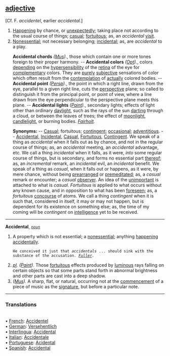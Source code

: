 ==[[adjective (part of speech)|adjective]]==

[Cf. F. ''accidentel'', earlier ''accidental''.]

<ol>
<li>[[Happening]] by chance, or [[unexpectedly]]; taking place not according to the usual course of things; [[casual]]; [[fortuitous]]; as, an ''accidental'' [[visit]].

<li> [[Nonessential]]; not necessary belonging; [[incidental]]; as, are ''accidental'' to a play.

'''Accidental chords''' ''([[Mus (subject)|Mus]]).'', those which contain one or more tones foreign to their proper harmony. -- '''Accidental colors''' ''([[Opt (subject)|Opt]]).'', colors [[depending]] on the [[hypersensibility]] of the [[retina]] of the eye for [[complementary]] colors. They are [[purely]] [[subjective]] sensations of color which often result from the [[contemplation]] of [[actually]] colored bodies. -- '''Accidental point''' ''([[Persp (subject)|Persp]]).'', the point in which a right line, drawn from the eye, parallel to a given right line, cuts the [[perspective]] plane; so called to distinguish it from the principal point, or point of view, where a line drawn from the eye perpendicular to the perspective plane meets this plane. -- '''Accidental lights''' ''([[Paint (subject)|Paint]]).'', secondary lights; effects of light other than ordinary [[daylight]], such as the rays of the sun [[darting]] through a cloud, or between the leaves of trees; the effect of [[moonlight]], [[candlelight]], or burning bodies. ''[[Fairholt (source)|Fairholt]].''

'''Synonyms:''' -- [[Casual]]; fortuitous; [[contingent]]; [[occasional]]; [[adventitious]]. -- [[Accidental]], [[Incidental]], [[Casual]], [[Fortuitous]], [[Contingent]]. We speak of a thing as ''accidental'' when it falls out as by chance, and not in the regular course of things; as, an ''accidental'' meeting, an ''accidental'' advantage, etc. We call a thing ''incidental'' when it falls, as it were, ''into'' some regular course of things, but is secondary, and forms no essential part [[thereof]]; as, an ''incremental'' remark, an ''incidental'' evil, an ''incidental'' benefit. We speak of a thing as ''casual'', when it falls out or happens, as it were, by mere chance, without being [[prearranged]] or [[premeditated]]; as, a ''casual'' remark or encounter; a ''casual'' [[observer]]. An idea of the [[unimportant]] is attached to what is ''casual''. ''Fortuitous'' is applied to what occurs without any known cause, and in opposition to what has been [[foreseen]]; as, a ''fortuitous'' [[concourse]] of atoms. We call a thing ''contingent'' when it is such that, considered in itself, it may or may not happen, but is dependent for its existence on something else; as, the time of my coming will be ''contingent'' on [[intelligence]] yet to be received.
</ol>
-----
'''Accidental''', ''<code>[[noun (part of speech)|noun]]</code>''

<ol>
<li>A property which is not essential; a [[nonessential]]; anything [[happening]] [[accidentally]].

<code>He conceived it just that ''accidentals'' ... should sink with the substance of the accusation. ''[[Fuller (source)|Fuller]].''</code>

<li> ''[[pl (source)|pl]].'' ''([[Paint (subject)|Paint]]).'' Those [[fortuitous]] effects produced by [[luminous]] rays falling on certain objects so that some parts stand forth in abnormal brightness and other parts are cast into a deep shadow.

<li> ''([[Mus (subject)|Mus]]).'' A sharp, flat, or natural, occurring not at the [[commencement]] of a piece of music as the [[signature]], but before a particular note.
</ol>

<HR> <P> <H3>Translations</H3>
<BR>• [[French]]: [[Accidentel]]
<BR>• [[German]]: [[Versehentlich]]
<BR>• [[Interlingua]]: [[Accidental]]
<BR>• [[Italian]]: [[Accidentale]]
<BR>• [[Portuguese]]: [[Acidental]]
<BR>• [[Spanish]]: [[Accidental]]
<BR>